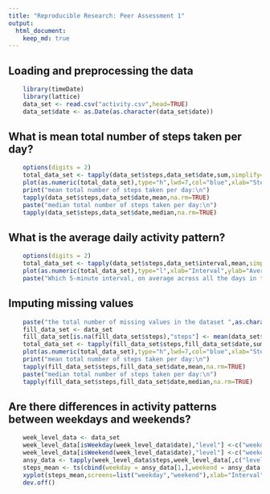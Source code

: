 ```yaml
---
title: "Reproducible Research: Peer Assessment 1"
output: 
  html_document:
    keep_md: true
---
```



## Loading and preprocessing the data
```r
    library(timeDate)
    library(lattice)
    data_set <- read.csv("activity.csv",head=TRUE)
    data_set$date <- as.Date(as.character(data_set$date))
```
## What is mean total number of steps taken per day?
```r
    options(digits = 2)
    total_data_set <- tapply(data_set$steps,data_set$date,sum,simplify=FALSE,na.rm=TRUE)
    plot(as.numeric(total_data_set),type="h",lwd=7,col="blue",xlab="Steps",main="total number of steps taken each day")
    print("mean total number of steps taken per day:\n")
    tapply(data_set$steps,data_set$date,mean,na.rm=TRUE)
    paste("median total number of steps taken per day:\n")
    tapply(data_set$steps,data_set$date,median,na.rm=TRUE)
```

## What is the average daily activity pattern?
```r
    options(digits = 2)
    total_data_set <- tapply(data_set$steps,data_set$interval,mean,simplify=FALSE,na.rm=TRUE)
    plot(as.numeric(total_data_set),type="l",xlab="Interval",ylab="Average of steps per day")
    paste("Which 5-minute interval, on average across all the days in the dataset, not contains the maximum number of steps,the maxinum number of steps is ",as.character(max(data_set$steps,na.rm=TRUE)))
```

## Imputing missing values
```r
    paste("the total number of missing values in the dataset ",as.character(nrow(data_set)-sum(complete.cases(data_set$steps))))
    fill_data_set <- data_set
    fill_data_set[is.na(fill_data_set$steps),"steps"] <- mean(data_set$steps,na.rm=TRUE)
    total_data_set <- tapply(fill_data_set$steps,fill_data_set$date,sum,simplify=FALSE,na.rm=TRUE)
    plot(as.numeric(total_data_set),type="h",lwd=7,col="blue",xlab="Steps",main="total number of steps taken each day[Fill Miss Data]")
    print("mean total number of steps taken per day:\n")
    tapply(fill_data_set$steps,fill_data_set$date,mean,na.rm=TRUE)
    paste("median total number of steps taken per day:\n")
    tapply(fill_data_set$steps,fill_data_set$date,median,na.rm=TRUE)

```

## Are there differences in activity patterns between weekdays and weekends?
```r
    week_level_data <- data_set
    week_level_data[isWeekday(week_level_data$date),"level"] <-c("weekday")
    week_level_data[isWeekend(week_level_data$date),"level"] <-c("weekend")
    ansy_data <- tapply(week_level_data$steps,week_level_data[,c("level","interval")],mean,na.rm=TRUE)
    steps_mean <- ts(cbind(weekday = ansy_data[1,],weekend = ansy_data[2,]))
    xyplot(steps_mean,screens=list("weekday","weekend"),xlab="Interval",ylab="Number of Steps",layout=c(1,2))
    dev.off()
```